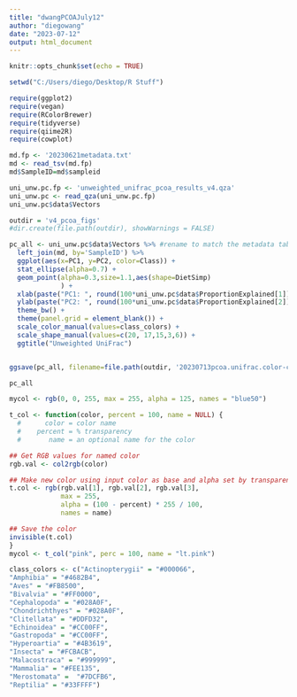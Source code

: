```yaml
---
title: "dwangPCOAJuly12"
author: "diegowang"
date: "2023-07-12"
output: html_document
---
```


```r
knitr::opts_chunk$set(echo = TRUE)
```

```r
setwd("C:/Users/diego/Desktop/R Stuff")
```

```r
require(ggplot2)
require(vegan)
require(RColorBrewer)
require(tidyverse)
require(qiime2R)
require(cowplot)
```

```r
md.fp <- '20230621metadata.txt'
md <- read_tsv(md.fp)
md$SampleID=md$sampleid
```

```r
uni_unw.pc.fp <- 'unweighted_unifrac_pcoa_results_v4.qza'
uni_unw.pc <- read_qza(uni_unw.pc.fp)
uni_unw.pc$data$Vectors
```

```r
outdir = 'v4_pcoa_figs'
#dir.create(file.path(outdir), showWarnings = FALSE)
```

```r

pc_all <- uni_unw.pc$data$Vectors %>% #rename to match the metadata table
  left_join(md, by='SampleID') %>%
  ggplot(aes(x=PC1, y=PC2, color=Class)) +
  stat_ellipse(alpha=0.7) +
  geom_point(alpha=0.3,size=1.1,aes(shape=DietSimp)
             ) +
  xlab(paste("PC1: ", round(100*uni_unw.pc$data$ProportionExplained[1]), "%")) +
  ylab(paste("PC2: ", round(100*uni_unw.pc$data$ProportionExplained[2]), "%")) +
  theme_bw() + 
  theme(panel.grid = element_blank()) +
  scale_color_manual(values=class_colors) +
  scale_shape_manual(values=c(20, 17,15,3,6)) +
  ggtitle("Unweighted UniFrac")


ggsave(pc_all, filename=file.path(outdir, '20230713pcoa.unifrac.color-class.pdf'), width=16, height=12)

pc_all
```

```r
mycol <- rgb(0, 0, 255, max = 255, alpha = 125, names = "blue50")

t_col <- function(color, percent = 100, name = NULL) {
  #      color = color name
  #    percent = % transparency
  #       name = an optional name for the color

## Get RGB values for named color
rgb.val <- col2rgb(color)

## Make new color using input color as base and alpha set by transparency
t.col <- rgb(rgb.val[1], rgb.val[2], rgb.val[3],
             max = 255,
             alpha = (100 - percent) * 255 / 100,
             names = name)

## Save the color
invisible(t.col)
}
mycol <- t_col("pink", perc = 100, name = "lt.pink")
```

```r
class_colors <- c("Actinopterygii" = "#000066",
"Amphibia" = "#4682B4",
"Aves" = "#FB8500",
"Bivalvia" = "#FF0000",
"Cephalopoda" = "#028A0F",
"Chondrichthyes" = "#028A0F",
"Clitellata" = "#DDFD32",
"Echinoidea" = "#CC00FF",
"Gastropoda" = "#CC00FF",
"Hyperoartia" = "#4B3619",
"Insecta" = "#FCBACB",
"Malacostraca" = "#999999",
"Mammalia" = "#FEE135",
"Merostomata" =  "#7DCFB6",
"Reptilia" = "#33FFFF")
```

